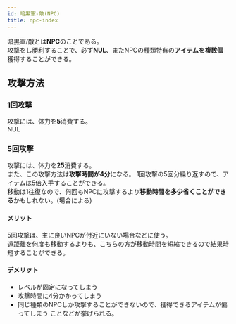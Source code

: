 ```yaml
---
id: 暗黒軍-敵(NPC)
title: npc-index
---
```


暗黒軍/敵とは**NPC**のことである。  
攻撃をし勝利することで、必ず**NUL**、またNPCの種類特有の**アイテムを複数個**獲得することができる。  

## 攻撃方法
### 1回攻撃
攻撃には、体力を**5**消費する。  
NUL

### 5回攻撃
攻撃には、体力を**25**消費する。  
また、この攻撃方法は**攻撃時間が4分**になる。
1回攻撃の5回分繰り返すので、アイテムは5倍入手することができる。  
移動は1往復なので、何回もNPCに攻撃するより**移動時間を多少省くことができる**かもしれない。(場合による)  
#### メリット
5回攻撃は、主に良いNPCが付近にいない場合などに使う。  
遠距離を何度も移動するよりも、こちらの方が移動時間を短縮できるので結果時短することができる。
#### デメリット
 - レベルが固定になってしまう
 - 攻撃時間に4分かかってしまう
 - 同じ種類のNPCしか攻撃することができないので、獲得できるアイテムが偏ってしまう
 ことなどが挙げられる。